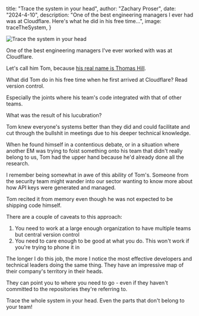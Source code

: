 


 title: "Trace the system in your head",
 author: "Zachary Proser",
 date: "2024-4-10",
 description: "One of the best engineering managers I ever had was at Cloudflare. Here's what he did in his free time...",
 image: traceTheSystem,
} 


<Image src={traceTheSystem} alt="Trace the system in your head" height={600} />

One of the best engineering managers I've ever worked with was at Cloudflare.

Let's call him Tom, because [his real name is Thomas Hill](https://www.linkedin.com/in/thomas-hill-6ab4b06/). 

What did Tom do in his free time when he first arrived at Cloudflare? Read version control. 

Especially the joints where his team's code integrated with that of other teams.

What was the result of his lucubration?

Tom knew everyone's systems better than they did and could facilitate and cut through the bullshit in meetings due to his deeper technical knowledge.

When he found himself in a contentious debate, or in a situation where another EM was trying to foist something onto his team that didn't really belong to us, Tom 
had the upper hand because he'd already done all the research. 

I remember being somewhat in awe of this ability of Tom's. Someone from the security team might wander into our sector wanting to know more about how API keys were generated and managed. 

Tom recited it from memory even though he was not expected to be shipping code himself.

There are a couple of caveats to this approach: 

1. You need to work at a large enough organization to have multiple teams but central version control
2. You need to care enough to be good at what you do. This won't work if you're trying to phone it in

The longer I do this job, the more I notice the most effective developers and technical leaders doing the same thing. They have an impressive map of their company's territory in their heads. 

They can point you to where you need to go - even if they haven't committed to the repositories they're referring to. 

Trace the whole system in your head. Even the parts that don't belong to your team!
